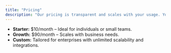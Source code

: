 ```yaml
---
title: "Pricing"
description: "Our pricing is transparent and scales with your usage. You only pay for  what you use beyond the included credits and features"
---
```


- **Starter:** \$10/month – Ideal for individuals or small teams.
- **Growth:** \$90/month – Scales with business needs.
- **Custom:** Tailored for enterprises with unlimited scalability and integrations.
